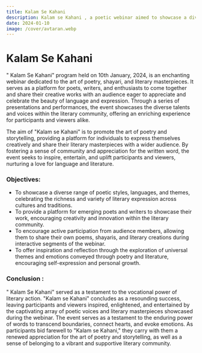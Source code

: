 ```yaml
---
title: Kalam Se Kahani
description: Kalam se Kahani , a poetic webinar aimed to showcase a diverse range of poetic styles, languages, and themes, celebrating the richness and variety of literary expression across cultures and traditions.
date: 2024-01-10
image: /cover/avtaran.webp
---
```


# Kalam Se Kahani

" Kalam Se Kahani" program held on 10th January, 2024, is an enchanting webinar dedicated to the art of poetry, shayari, and literary masterpieces. It serves as a platform for poets, writers, and enthusiasts to come together and share their creative works with an audience eager to appreciate and celebrate the beauty of language and expression. Through a series of presentations and performances, the event showcases the diverse talents and voices within the literary community, offering an enriching experience for participants and viewers alike.

The aim of "Kalam se Kahani" is to promote the art of poetry and storytelling, providing a platform for individuals to express themselves creatively and share their literary masterpieces with a wider audience. By fostering a sense of community and appreciation for the written word, the event seeks to inspire, entertain, and uplift participants and viewers, nurturing a love for language and literature.

### Objectives:
- To showcase a diverse range of poetic styles, languages, and themes, celebrating the richness and variety of literary expression across cultures and traditions.
- To provide a platform for emerging poets and writers to showcase their work, encouraging creativity and innovation within the literary community.
- To encourage active participation from audience members, allowing them to share their own poems, shayaris, and literary creations during interactive segments of the webinar.
- To offer inspiration and reflection through the exploration of universal themes and emotions conveyed through poetry and literature, encouraging self-expression and personal growth.

### Conclusion :
" Kalam Se Kahani" served as a testament to the vocational power of literary action. "Kalam se Kahani" concludes as a resounding success, leaving participants and viewers inspired, enlightened, and entertained by the captivating array of poetic voices and literary masterpieces showcased during the webinar. The event serves as a testament to the enduring power of words to transcend boundaries, connect hearts, and evoke emotions. As participants bid farewell to "Kalam se Kahani," they carry with them a renewed appreciation for the art of poetry and storytelling, as well as a sense of belonging to a vibrant and supportive literary community.